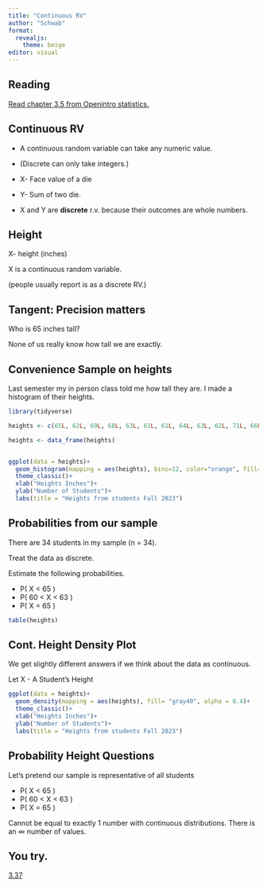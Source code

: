 ```yaml
---
title: "Continuous RV"
author: "Schwab"
format: 
  revealjs:
    theme: beige
editor: visual
---
```


## Reading

[Read chapter 3.5 from Openintro statistics.](/2019.openintro.statistics.pdf)

## Continuous RV

::: incremental
-   A continuous random variable can take any numeric value.

-   (Discrete can only take integers.)

-   X- Face value of a die

-   Y- Sum of two die.

-   X and Y are **discrete** r.v. because their outcomes are whole numbers.
:::

## Height

X- height (inches)

X is a continuous random variable.

(people usually report is as a discrete RV.)

## Tangent: Precision matters

Who is 65 inches tall?

None of us really know how tall we are exactly.

## Convenience Sample on heights

Last semester my in person class told me how tall they are. I made a histogram of their heights.

```r
library(tidyverse)

heights <- c(65L, 62L, 69L, 68L, 63L, 61L, 61L, 64L, 63L, 62L, 71L, 66L, 63L, 68L, 67L, 70L, 65L, 61L, 64L, 69L, 67L, 67L, 70L, 64L, 61L, 64L, 64L, 69L, 69L, 59L, 63L, 66L, 64L, 62L)

heights <- data_frame(heights)


ggplot(data = heights)+
  geom_histogram(mapping = aes(heights), bins=12, color="orange", fill= "gray40")+
  theme_classic()+
  xlab("Heights Inches")+
  ylab("Number of Students")+
  labs(title = "Heights from students Fall 2023")
```

## Probabilities from our sample

There are 34 students in my sample (n = 34).

Treat the data as discrete.

::: incremental
Estimate the following probabilities.

-   P( X \< 65 )
-   P( 60 \< X \< 63 )
-   P( X = 65 )
:::

```r
table(heights)
```

## Cont. Height Density Plot

We get slightly different answers if we think about the data as continuous.

Let X  - A Student's Height

```r

ggplot(data = heights)+
  geom_density(mapping = aes(heights), fill= "gray40", alpha = 0.4)+
  theme_classic()+
  xlab("Heights Inches")+
  ylab("Number of Students")+
  labs(title = "Heights from students Fall 2023")

```

## Probability Height Questions

Let's pretend our sample is representative of all students

::: incremental
-   P( X \< 65 )
-   P( 60 \< X \< 63 )
-   P( X = 65 )

Cannot be equal to exactly 1 number with continuous distributions. There is an $\infty$ number of values.
:::

## You try.

[3.37](https://www.biostat.jhsph.edu/~iruczins/teaching/books/2019.openintro.statistics.pdf#chapter.3)
